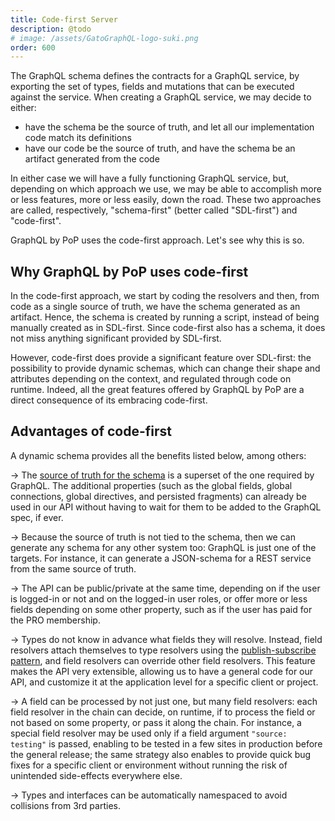 ```yaml
---
title: Code-first Server
description: @todo
# image: /assets/GatoGraphQL-logo-suki.png
order: 600
---
```


The GraphQL schema defines the contracts for a GraphQL service, by exporting the set of types, fields and mutations that can be executed against the service. When creating a GraphQL service, we may decide to either:

- have the schema be the source of truth, and let all our implementation code match its definitions
- have our code be the source of truth, and have the schema be an artifact generated from the code

In either case we will have a fully functioning GraphQL service, but, depending on which approach we use, we may be able to accomplish more or less features, more or less easily, down the road. These two approaches are called, respectively, "schema-first" (better called "SDL-first") and "code-first".

GraphQL by PoP uses the code-first approach. Let's see why this is so.

## Why GraphQL by PoP uses code-first

In the code-first approach, we start by coding the resolvers and then, from code as a single source of truth, we have the schema generated as an artifact. Hence, the schema is created by running a script, instead of being manually created as in SDL-first. Since code-first also has a schema, it does not miss anything significant provided by SDL-first.

However, code-first does provide a significant feature over SDL-first: the possibility to provide dynamic schemas, which can change their shape and attributes depending on the context, and regulated through code on runtime. Indeed, all the great features offered by GraphQL by PoP are a direct consequence of its embracing code-first.

## Advantages of code-first

A dynamic schema provides all the benefits listed below, among others:

→ The [source of truth for the schema](https://newapi.getpop.org/api/graphql/?query=fullSchema) is a superset of the one required by GraphQL. The additional properties (such as the global fields, global connections, global directives, and persisted fragments) can already be used in our API without having to wait for them to be added to the GraphQL spec, if ever.

→ Because the source of truth is not tied to the schema, then we can generate any schema for any other system too: GraphQL is just one of the targets. For instance, it can generate a JSON-schema for a REST service from the same source of truth.

→ The API can be public/private at the same time, depending on if the user is logged-in or not and on the logged-in user roles, or offer more or less fields depending on some other property, such as if the user has paid for the PRO membership.

→ Types do not know in advance what fields they will resolve. Instead, field resolvers attach themselves to type resolvers using the [publish-subscribe pattern](https://en.wikipedia.org/wiki/Publish%E2%80%93subscribe_pattern), and field resolvers can override other field resolvers. This feature makes the API very extensible, allowing us to have a general code for our API, and customize it at the application level for a specific client or project.

→ A field can be processed by not just one, but many field resolvers: each field resolver in the chain can decide, on runtime, if to process the field or not based on some property, or pass it along the chain. For instance, a special field resolver may be used only if a field argument `"source: testing"` is passed, enabling to be tested in a few sites in production before the general release; the same strategy also enables to provide quick bug fixes for a specific client or environment without running the risk of unintended side-effects everywhere else.

→ Types and interfaces can be automatically namespaced to avoid collisions from 3rd parties.
